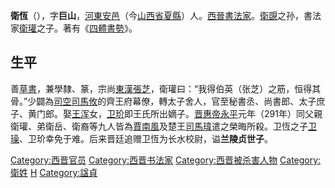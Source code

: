 '''衛恆'''（{{bd|？||291年|catIdx=W}}），字'''巨山'''，[[河東|河東]][[安邑|安邑]]（今[[山西省|山西省]][[夏縣|夏縣]]）人。[[西晉|西晉]][[書法家|書法家]]。[[衛覬|衛覬]]之孙，書法家[[衛瓘|衛瓘]]之子。著有《[[四體書勢|四體書勢]]》。

== 生平 ==
善[[草書|草書]]，兼學隸、篆，宗尚[[東漢|東漢]][[張芝|張芝]]，衛瓘曰：“我得伯英（张芝）之筋，恒得其骨。”少闢為[[司空|司空]][[司馬攸|司馬攸]]的齊王府幕僚，轉太子舍人，官至秘書丞、尚書郎、太子庶子、黄门郎。娶[[王浑_(太原)|王浑]]女，[[卫玠|卫玠]]即王氏所出嫡子。[[晋惠帝|晋惠帝]][[永平_(西晋)|永平]]元年（291年）同父親衛瓘、弟衛岳、衛裔等九人皆為[[賈南風|賈南風]]及楚王[[司馬瑋|司馬瑋]]遣之榮晦所殺。卫恆之子[[卫璪|卫璪]]、卫玠幸免于难。后来晋廷追赠卫恆为长水校尉，谥'''兰陵贞世子'''。

{{DEFAULTSORT:W}}
[[Category:西晋官员|Category:西晋官员]]
[[Category:西晋书法家|Category:西晋书法家]]
[[Category:西晋被杀害人物|Category:西晋被杀害人物]]
[[Category:衛姓|Category:衛姓]]
[[Category:河东卫氏|H]]
[[Category:諡貞|Category:諡貞]]